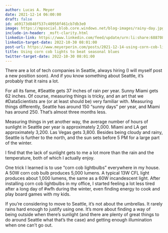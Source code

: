 ```yaml
---
author: Lucas A. Meyer
date: 2021-12-14 06:00:00
draft: false
id: a69173d848f537c40958f461cb7db3e0
image: https://mpsocial.blob.core.windows.net/blog-images/rainy-day.jpg
include-in-header: _msft-clarity.html
linkedin-link: https://www.linkedin.com/feed/update/urn:li:share:6887089031746854912
linkedin-target-date: 2022-10-30 08:01:00
post-url: https://www.meyerperin.com/posts/2021-12-14-using-corn-cob-lights-to-beat-seasonal-blues.html
title: Using corn cob lights to beat seasonal blues
twitter-target-date: 2022-10-30 08:01:00
---
```


There are a lot of tech companies in Seattle, always hiring (I will myself post a new position soon). And if you know something about Seattle, it's probably that it rains a lot.

For all its fame, #Seattle gets 37 inches of rain per year. Sunny Miami gets 62 inches. Of course, measuring things is tricky, and an art that we #DataScientists are (or at least should be) very familiar with. Measuring things differently, Seattle has around 150 "sunny days" per year, and Miami has around 250. That's almost three months less.

Measuring things in yet another way, the average number of hours of sunlight in Seattle per year is approximately 2,000. Miami and LA get approximately 3,200. Las Vegas gets 3,800. Besides being cloudy and rainy, Seattle is further to the north, and the sun sets before 5 PM for a large part of the winter. 

I find that the lack of sunlight gets to me a lot more than the rain and the temperature, both of which I actually enjoy.

One trick I learned is to use "corn cob lightbulbs" everywhere in my house. A 50W corn cob bulb produces 5,000 lumens. A typical 13W CFL light produces about 1,000 lumens, the same as a 60W incandescent light. After installing corn cob lightbulbs in my office, I started feeling a lot less tired after a long day of #wfh during the winter, even finding energy to cook and play board games with my kids.

If you're considering to move to Seattle, it's not about the umbrellas. It rarely rains hard enough to justify using one. It's more about finding a way of being outside when there's sunlight (and there are plenty of great things to do around Seattle what that's the case) and getting enough illumination when one can't go out.

